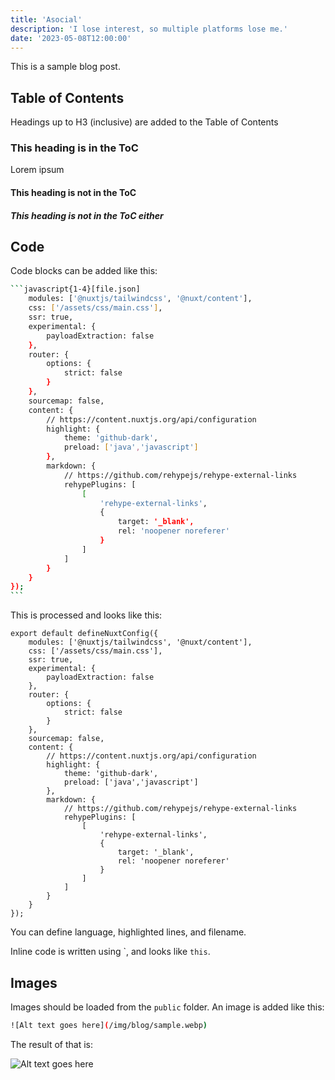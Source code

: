 ```yaml
---
title: 'Asocial'
description: 'I lose interest, so multiple platforms lose me.'
date: '2023-05-08T12:00:00'
---
```


This is a sample blog post.

## Table of Contents

Headings up to H3 (inclusive) are added to the Table of Contents

### This heading is in the ToC

Lorem ipsum

#### This heading is not in the ToC

##### This heading is not in the ToC either

## Code

Code blocks can be added like this:

````bash
```javascript{1-4}[file.json]
    modules: ['@nuxtjs/tailwindcss', '@nuxt/content'],
    css: ['/assets/css/main.css'],
    ssr: true,
    experimental: {
        payloadExtraction: false
    },
    router: {
        options: {
            strict: false
        }
    },
    sourcemap: false,
    content: {
        // https://content.nuxtjs.org/api/configuration
        highlight: {
            theme: 'github-dark',
            preload: ['java','javascript']
        },
        markdown: {
            // https://github.com/rehypejs/rehype-external-links
            rehypePlugins: [
                [
                    'rehype-external-links',
                    {
                        target: '_blank',
                        rel: 'noopener noreferer'
                    }
                ]
            ]
        }
    }
});
```    
````

This is processed and looks like this:

```javascript{1-4,6}[file.json]
export default defineNuxtConfig({
    modules: ['@nuxtjs/tailwindcss', '@nuxt/content'],
    css: ['/assets/css/main.css'],
    ssr: true,
    experimental: {
        payloadExtraction: false
    },
    router: {
        options: {
            strict: false
        }
    },
    sourcemap: false,
    content: {
        // https://content.nuxtjs.org/api/configuration
        highlight: {
            theme: 'github-dark',
            preload: ['java','javascript']
        },
        markdown: {
            // https://github.com/rehypejs/rehype-external-links
            rehypePlugins: [
                [
                    'rehype-external-links',
                    {
                        target: '_blank',
                        rel: 'noopener noreferer'
                    }
                ]
            ]
        }
    }
});
```

You can define language, highlighted lines, and filename.

Inline code is written using \`, and looks like `this`.

## Images

Images should be loaded from the `public` folder. An image is added like this:

```bash
![Alt text goes here](/img/blog/sample.webp)
```

The result of that is:

![Alt text goes here](/img/blog/sample.webp)

